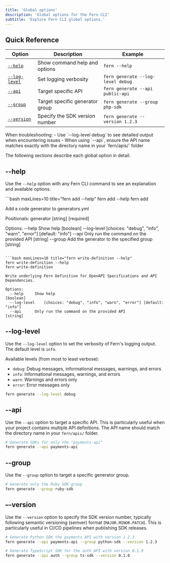 ```yaml
---
title: 'Global options'
description: 'Global options for the Fern CLI'
subtitle: 'Explore Fern CLI global options.'
---
```


## Quick Reference

| Option | Description | Example |
|--------|-------------|---------|
| [`--help`](#help) | Show command help and options | `fern --help` |
| [`--log-level`](#log-level) | Set logging verbosity | `fern generate --log-level debug` |
| [`--api`](#api) | Target specific API | `fern generate --api public-api` |
| [`--group`](#group) | Target specific generator group | `fern generate --group php-sdk` |
| [`--version`](#version) | Specify the SDK version number | `fern generate --version 1.2.3` |

<Tip>
When troubleshooting:
- Use `--log-level debug` to see detailed output when encountering issues
- When using `--api`, ensure the API name matches exactly with the directory name in your `fern/apis/` folder
</Tip>

The following sections describe each global option in detail.

## --help

Use the `--help` option with any Fern CLI command to see an explanation and available options. 

<CodeBlocks>
```bash maxLines=10 title="fern add --help"
fern add --help
fern add <generator>

Add a code generator to generators.yml

Positionals:
  generator                                                [string] [required]

Options:
  --help     Show help                                               [boolean]
  --log-level    [choices: "debug", "info", "warn", "error"] [default: "info"]
  --api      Only run the command on the provided API                 [string]
  --group    Add the generator to the specified group                 [string]
```

```bash maxLines=10 title="fern write-definition --help"
fern write-definition --help
fern write-definition

Write underlying Fern Definition for OpenAPI Specifications and API Dependencies.

Options:
  --help     Show help                                               [boolean]
  --log-level    [choices: "debug", "info", "warn", "error"] [default: "info"]
  --api      Only run the command on the provided API                 [string]
```
</CodeBlocks>

## --log-level

Use the `--log-level` option to set the verbosity of Fern's logging output. The default level is `info`.

Available levels (from most to least verbose):
- `debug`: Debug messages, informational messages, warnings, and errors
- `info`: Informational messages, warnings, and errors
- `warn`: Warnings and errors only
- `error`: Error messages only

```bash
fern generate --log-level debug
```

## --api

Use the `--api` option to target a specific API. This is particularly useful when your project contains multiple API definitions. The API name should match the directory name in your `fern/apis/` folder.

```bash
# Generate SDKs for only the "payments-api"
fern generate --api payments-api
```

## --group

Use the `--group` option to target a specific generator group.

```bash
# Generate only the Ruby SDK group
fern generate --group ruby-sdk
```

## –-version

Use the `--version` option to specify the SDK version number, typically following semantic versioning (semver) format (`MAJOR.MINOR.PATCH`). This is particularly useful in CI/CD pipelines when publishing SDK releases.

```bash
# Generate Python SDK the payments API with version 1.2.3
fern generate --api payments-api --group python-sdk --version 1.2.3

# Generate TypeScript SDK for the auth API with version 0.1.0
fern generate --api auth --group ts-sdk --version 0.1.0
```